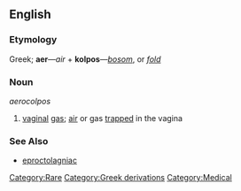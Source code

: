 ==English==
===Etymology===
Greek; '''aer'''&mdash;''air'' + '''kolpos'''&mdash;''[[bosom]]'', or ''[[fold]]''

===Noun===
''aerocolpos''

# [[vagina]]l [[gas]]; [[air]] or gas [[trap]]ped in the vagina

===See Also===
* [[eproctolagniac]]

[[Category:Rare]]
[[Category:Greek derivations]]
[[Category:Medical]]
